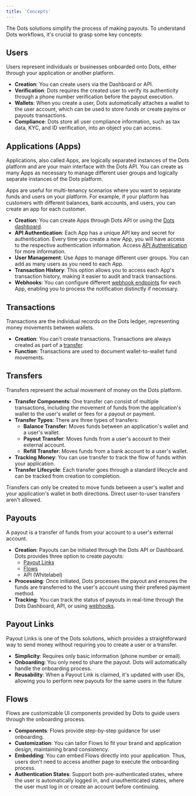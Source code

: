 ```yaml
---
title: 'Concepts'
---
```


The Dots solutions simplify the process of making payouts. To understand Dots workflows, it's crucial to grasp some key concepts:

<CardGroup cols={4}>
  <Card
    title='Users'
    href='#users'
  />
  <Card
    title='Applications'
    href='#applications-apps'
  />
  <Card
    title='Transactions'
    href='#transactions'
  />
  <Card
    title='Transfers'
    href='#transfers'
  />
  <Card
    title='Payouts'
    href='#payouts'
  />
  <Card
    title='Payout Links'
    href='#payout-links'
  />
  <Card
    title='Flows'
    href='#flows'
  />

</CardGroup>

## Users
Users represent individuals or businesses onboarded onto Dots, either through your application or another platform.

- **Creation**: You can create users via the Dashboard or API.
- **Verification**: Dots requires the created user to verify its authenticity through a phone number verification before the payout execution.
- **Wallets**: When you create a user, Dots automatically attaches a wallet to the user account, which can be used to store funds or create payins or payouts transactions.
- **Compliance**: Dots store all user compliance information, such as tax data, KYC, and ID verification, into an object you can access. 

## Applications (Apps)

Applications, also called Apps, are logically separated instances of the Dots platform and are your main interface with the Dots API. You can create as many Apps as necessary to manage different user groups and logically separate instances of the Dots platform. 

Apps are useful for multi-tenancy scenarios where you want to separate funds and users on your platform. For example, if your platform has customers with different balances, bank accounts, and users, you can create an app for each customer.

- **Creation**: You can create Apps through Dots API or using the [Dots dashboard](https://dashboard.dots.dev/).
- **API Authentication**: Each App has a unique API key and secret for authentication. Every time you create a new App, you will have access to the respective authentication information. Access [API Authentication](/overview/authentication) for more information.
- **User Management**: Use Apps to manage different user groups. You can add as many users as you need to each App.
- **Transaction History**: This option allows you to access each App's transaction history, making it easier to audit and track transactions.
- **Webhooks**: You can configure different [webhook endpoints](/references/webhooks) for each App, enabling you to process the notification distinctly if necessary.

## Transactions
Transactions are the individual records on the Dots ledger, representing money movements between wallets.

- **Creation**: You can't create transactions. Transactions are always created as part of a [transfer](#transfers). 
- **Function**: Transactions are used to document wallet-to-wallet fund movements. 

## Transfers

Transfers represent the actual movement of money on the Dots platform.

- **Transfer Components**: One transfer can consist of multiple transactions, including the movement of funds from the application's wallet to the user's wallet or fees for a payout or payment. 
- **Transfer Types**: There are three types of transfers:
  - **Balance Transfer**: Moves funds between an application's wallet and a user's wallet.
  - **Payout Transfer**: Moves funds from a user's account to their external account.
  - **Refill Transfer**: Moves funds from a bank account to a user's wallet.
- **Tracking Money**: You can use transfer to track the flow of funds within your application.
- **Transfer Lifecycle**: Each transfer goes through a standard lifecycle and can be tracked from creation to completion.

<Note>Transfers can only be created to move funds between a user's wallet and your application's wallet in both directions. Direct user-to-user transfers aren't allowed.</Note>

## Payouts

A payout is a transfer of funds from your account to a user's external account.

- **Creation**: Payouts can be initiated through the Dots API or Dashboard. Dots provides three option to create payouts:
  - [Payout Links](#payout-links)
  - [Flows](#flows)
  - API (Whitelabel)
- **Processing**: Once initiated, Dots processes the payout and ensures the funds are transferred to the user's account using their prefered payment method.
- **Tracking**: You can track the status of payouts in real-time through the Dots Dashboard, API, or using [webhooks](/references/webhooks).

## Payout Links

Payout Links is one of the Dots solutions, which provides a straightforward way to send money without requiring you to create a user or a transfer.

- **Simplicity**: Requires only basic information (phone number or email).
- **Onboarding**: You only need to share the payout. Dots will automatically handle the onboarding process.
- **Reusability**: When a Payout Link is claimed, it's updated with user IDs, allowing you to perform new payouts for the same users in the future

## Flows

Flows are customizable UI components provided by Dots to guide users through the onboarding process.

- **Components**: Flows provide step-by-step guidance for user onboarding.
- **Customization**: You can tailor Flows to fit your brand and application design, maintaining brand consistency. 
- **Embedding**: You can embed Flows directly into your application. Thus, users don't need to access another page to execute the onboarding process.
- **Authentication States**: Support both pre-authenticated states, where the user is automatically logged in, and unauthenticated states, where the user must log in or create an account before continuing.
